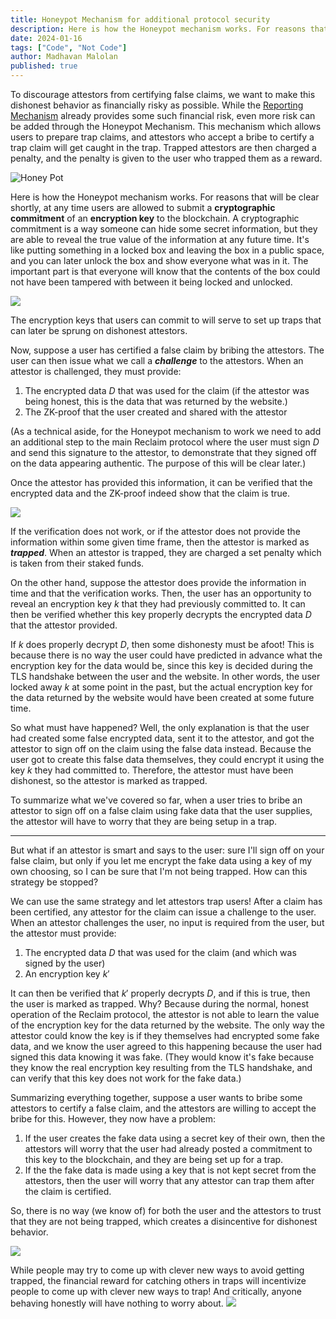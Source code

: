 ```yaml
---
title: Honeypot Mechanism for additional protocol security
description: Here is how the Honeypot mechanism works. For reasons that will be clear shortly, at any time users are allowed to submit a cryptographic commitment of an encryption key to the blockchain.
date: 2024-01-16
tags: ["Code", "Not Code"]
author: Madhavan Malolan
published: true
---
```


To discourage attestors from certifying false claims, we want to make this dishonest behavior as financially risky as possible. While the [Reporting Mechanism](https://www.notion.so/Reporting-Mechanism-51306b54f4b94a4cba81090f7461acca?pvs=21) already provides some such financial risk, even more risk can be added through the Honeypot Mechanism. This mechanism which allows users to prepare trap claims, and attestors who accept a bribe to certify a trap claim will get caught in the trap. Trapped attestors are then charged a penalty, and the penalty is given to the user who trapped them as a reward.

![Honey Pot](https://blog.reclaimprotocol.org/images/honey-pot-1.jpg)

Here is how the Honeypot mechanism works. For reasons that will be clear shortly, at any time users are allowed to submit a **cryptographic commitment** of an **encryption key** to the blockchain. A cryptographic commitment is a way someone can hide some secret information, but they are able to reveal the true value of the information at any future time. It's like putting something in a locked box and leaving the box in a public space, and you can later unlock the box and show everyone what was in it. The important part is that everyone will know that the contents of the box could not have been tampered with between it being locked and unlocked.

![](https://blog.reclaimprotocol.org/images/honey-pot-2.png)

The encryption keys that users can commit to will serve to set up traps that can later be sprung on dishonest attestors.

Now, suppose a user has certified a false claim by bribing the attestors. The user can then issue what we call a _**challenge**_ to the attestors. When an attestor is challenged, they must provide:

1.  The encrypted data $D$ that was used for the claim (if the attestor was being honest, this is the data that was returned by the website.)
2.  The ZK-proof that the user created and shared with the attestor

(As a technical aside, for the Honeypot mechanism to work we need to add an additional step to the main Reclaim protocol where the user must sign $D$ and send this signature to the attestor, to demonstrate that they signed off on the data appearing authentic. The purpose of this will be clear later.)

Once the attestor has provided this information, it can be verified that the encrypted data and the ZK-proof indeed show that the claim is true.

![](https://blog.reclaimprotocol.org/images/honey-pot-3.png)

If the verification does not work, or if the attestor does not provide the information within some given time frame, then the attestor is marked as _**trapped**_. When an attestor is trapped, they are charged a set penalty which is taken from their staked funds.

On the other hand, suppose the attestor does provide the information in time and that the verification works. Then, the user has an opportunity to reveal an encryption key $k$ that they had previously committed to. It can then be verified whether this key properly decrypts the encrypted data $D$ that the attestor provided.

If $k$ does properly decrypt $D$, then some dishonesty must be afoot! This is because there is no way the user could have predicted in advance what the encryption key for the data would be, since this key is decided during the TLS handshake between the user and the website. In other words, the user locked away $k$ at some point in the past, but the actual encryption key for the data returned by the website would have been created at some future time.

So what must have happened? Well, the only explanation is that the user had created some false encrypted data, sent it to the attestor, and got the attestor to sign off on the claim using the false data instead. Because the user got to create this false data themselves, they could encrypt it using the key $k$ they had committed to. Therefore, the attestor must have been dishonest, so the attestor is marked as trapped.

To summarize what we've covered so far, when a user tries to bribe an attestor to sign off on a false claim using fake data that the user supplies, the attestor will have to worry that they are being setup in a trap.

---

But what if an attestor is smart and says to the user: sure I'll sign off on your false claim, but only if you let me encrypt the fake data using a key of my own choosing, so I can be sure that I'm not being trapped. How can this strategy be stopped?

We can use the same strategy and let attestors trap users! After a claim has been certified, any attestor for the claim can issue a challenge to the user. When an attestor challenges the user, no input is required from the user, but the attestor must provide:

1.  The encrypted data $D$ that was used for the claim (and which was signed by the user)
2.  An encryption key $k'$

It can then be verified that $k'$ properly decrypts $D$, and if this is true, then the user is marked as trapped. Why? Because during the normal, honest operation of the Reclaim protocol, the attestor is not able to learn the value of the encryption key for the data returned by the website. The only way the attestor could know the key is if they themselves had encrypted some fake data, and we know the user agreed to this happening because the user had signed this data knowing it was fake. (They would know it's fake because they know the real encryption key resulting from the TLS handshake, and can verify that this key does not work for the fake data.)

Summarizing everything together, suppose a user wants to bribe some attestors to certify a false claim, and the attestors are willing to accept the bribe for this. However, they now have a problem:

1.  If the user creates the fake data using a secret key of their own, then the attestors will worry that the user had already posted a commitment to this key to the blockchain, and they are being set up for a trap.
2.  If the the fake data is made using a key that is not kept secret from the attestors, then the user will worry that any attestor can trap them after the claim is certified.

So, there is no way (we know of) for both the user and the attestors to trust that they are not being trapped, which creates a disincentive for dishonest behavior.

![](https://blog.reclaimprotocol.org/images/honey-pot-4.png)

While people may try to come up with clever new ways to avoid getting trapped, the financial reward for catching others in traps will incentivize people to come up with clever new ways to trap! And critically, anyone behaving honestly will have nothing to worry about. ![](https://blog.reclaimprotocol.org/images/honey-pot-5.png)
